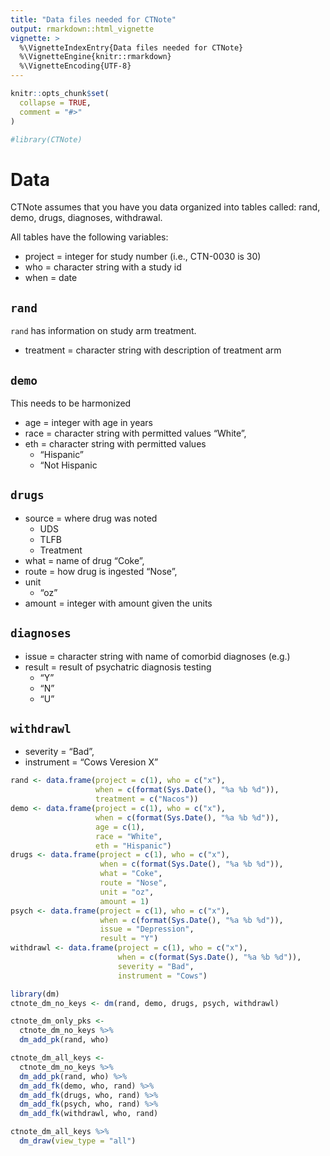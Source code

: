 ```yaml
---
title: "Data files needed for CTNote"
output: rmarkdown::html_vignette
vignette: >
  %\VignetteIndexEntry{Data files needed for CTNote}
  %\VignetteEngine{knitr::rmarkdown}
  %\VignetteEncoding{UTF-8}
---
```


```r
knitr::opts_chunk$set(
  collapse = TRUE,
  comment = "#>"
)
```

```r
#library(CTNote)
```

# Data
CTNote assumes that you have you data organized into tables called: rand, demo, drugs, diagnoses, withdrawal.

All tables have the following variables:

+ project = integer for study number (i.e., CTN-0030 is 30)
+ who = character string with a study id
+ when = date

## `rand` 

`rand` has information on study arm treatment.

+ treatment = character string with description of treatment arm

## `demo` 

This needs to be harmonized

+ age = integer with age in years
+ race = character string with permitted values "White",
+ eth = character string with permitted values 
  * "Hispanic" 
  * "Not Hispanic 

## `drugs` 

+ source = where drug was noted
  * UDS
  * TLFB
  * Treatment
+ what = name of drug "Coke",
+ route = how drug is ingested "Nose",
+ unit  
  * "oz"
+ amount = integer with amount given the units 

## `diagnoses` 
+ issue = character string with name of comorbid diagnoses (e.g.) 
+ result = result of psychatric diagnosis testing 
  * "Y"
  * "N"
  * "U"

## `withdrawl` 

+ severity = "Bad",
+ instrument = "Cows Veresion X" 

```r
rand <- data.frame(project = c(1), who = c("x"), 
                   when = c(format(Sys.Date(), "%a %b %d")), 
                   treatment = c("Nacos"))
demo <- data.frame(project = c(1), who = c("x"), 
                   when = c(format(Sys.Date(), "%a %b %d")), 
                   age = c(1),
                   race = "White",
                   eth = "Hispanic")                   
drugs <- data.frame(project = c(1), who = c("x"), 
                    when = c(format(Sys.Date(), "%a %b %d")), 
                    what = "Coke",
                    route = "Nose",
                    unit = "oz",
                    amount = 1) 
psych <- data.frame(project = c(1), who = c("x"), 
                    when = c(format(Sys.Date(), "%a %b %d")), 
                    issue = "Depression",
                    result = "Y") 
withdrawl <- data.frame(project = c(1), who = c("x"), 
                        when = c(format(Sys.Date(), "%a %b %d")), 
                        severity = "Bad",
                        instrument = "Cows") 

library(dm)
ctnote_dm_no_keys <- dm(rand, demo, drugs, psych, withdrawl)

ctnote_dm_only_pks <- 
  ctnote_dm_no_keys %>% 
  dm_add_pk(rand, who) 

ctnote_dm_all_keys <- 
  ctnote_dm_no_keys %>% 
  dm_add_pk(rand, who) %>% 
  dm_add_fk(demo, who, rand) %>% 
  dm_add_fk(drugs, who, rand) %>% 
  dm_add_fk(psych, who, rand) %>% 
  dm_add_fk(withdrawl, who, rand) 

ctnote_dm_all_keys %>% 
  dm_draw(view_type = "all")
```
